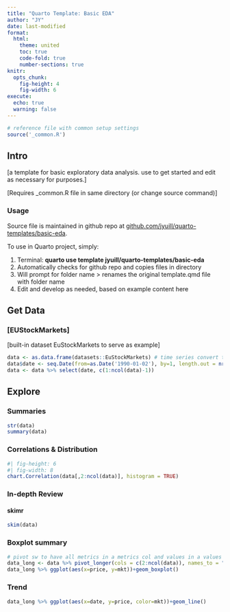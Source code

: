 ```yaml
---
title: "Quarto Template: Basic EDA"
author: "JY"
date: last-modified
format: 
  html:
    theme: united
    toc: true
    code-fold: true
    number-sections: true
knitr:
  opts_chunk:
    fig-height: 4
    fig-width: 6
execute: 
  echo: true
  warning: false
---
```


```r
# reference file with common setup settings
source('_common.R')
```

## Intro

\[a template for basic exploratory data analysis. use to get started and edit as necessary for purposes.\]

::: callout-note
\[Requires \_common.R file in same directory (or change source command)\]
:::

### Usage

Source file is maintained in github repo at [github.com/jyuill/quarto-templates/basic-eda](https://github.com/jyuill/quarto-templates/tree/714824c70e4e29e329922f9e3a58815bbd0b1f03/basic-eda).

To use in Quarto project, simply:

1.  Terminal: **quarto use template jyuill/quarto-templates/basic-eda**
2.  Automatically checks for github repo and copies files in directory
3.  Will prompt for folder name \> renames the original template.qmd file with folder name
4.  Edit and develop as needed, based on example content here

## Get Data

### \[EUStockMarkets\]

\[built-in dataset EuStockMarkets to serve as example\]

```r
data <- as.data.frame(datasets::EuStockMarkets) # time series convert to df
data$date <- seq.Date(from=as.Date('1990-01-02'), by=1, length.out = nrow(data))
data <- data %>% select(date, c(1:ncol(data)-1))
```

## Explore

### Summaries

```r
str(data)
summary(data)
```

### Correlations & Distribution

```r
#| fig-height: 6
#| fig-width: 8
chart.Correlation(data[,2:ncol(data)], histogram = TRUE)
```

### In-depth Review

#### skimr

```r
skim(data)
```

### Boxplot summary

```r
# pivot sw to have all metrics in a metrics col and values in a values col
data_long <- data %>% pivot_longer(cols = c(2:ncol(data)), names_to = "mkt", values_to = "price")
data_long %>% ggplot(aes(x=price, y=mkt))+geom_boxplot()
```

### Trend

```r
data_long %>% ggplot(aes(x=date, y=price, color=mkt))+geom_line()
```
